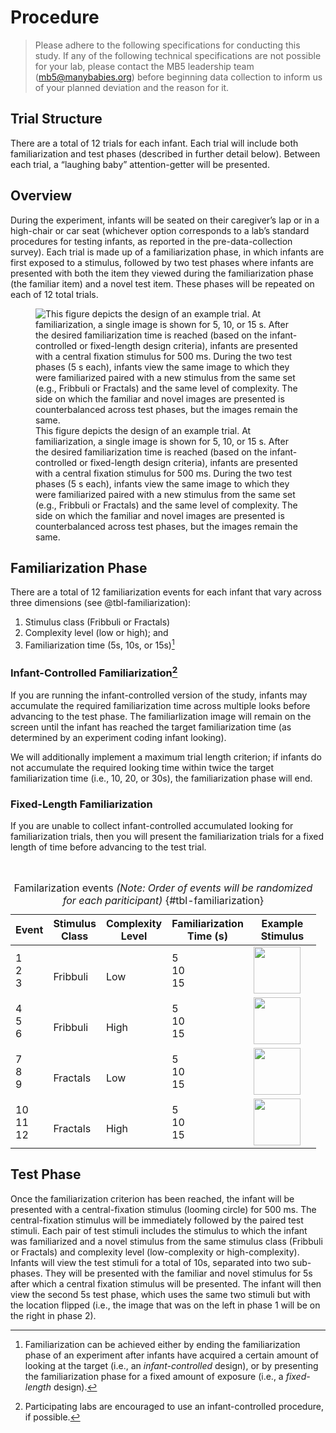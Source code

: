 # Procedure {#procedure}

> Please adhere to the following specifications for conducting this study. If any of the following technical specifications are not possible for your lab, please contact the MB5 leadership team ([mb5\@manybabies.org](mailto:mb5@manybabies.org)) before beginning data collection to inform us of your planned deviation and the reason for it.

## Trial Structure

There are a total of 12 trials for each infant. Each trial will include both familiarization and test phases (described in further detail below). Between each trial, a "laughing baby" attention-getter will be presented.

## Overview

During the experiment, infants will be seated on their caregiver’s lap or in a high-chair or car seat (whichever option corresponds to a lab's standard procedures for testing infants, as reported in the pre-data-collection survey). Each trial is made up of a familiarization phase, in which infants are first exposed to a stimulus, followed by two test phases where infants are presented with both the item they viewed during the familiarization phase (the familiar item) and a novel test item. These phases will be repeated on each of 12 total trials.

![This figure depicts the design of an example trial. At familiarization, a single image is shown for 5, 10, or 15 s. After the desired familiarization time is reached (based on the infant-controlled or fixed-length design criteria), infants are presented with a central fixation stimulus for 500 ms. During the two test phases (5 s each), infants view the same image to which they were familiarized paired with a new stimulus from the same set (e.g., Fribbuli or Fractals) and the same level of complexity. The side on which the familiar and novel images are presented is counterbalanced across test phases, but the images remain the same.](images/mb5-trial.png){#fig-trial}

## Familiarization Phase

There are a total of 12 familiarization events for each infant that vary across three dimensions (see @tbl-familiarization):

1. Stimulus class (Fribbuli or Fractals)
2. Complexity level (low or high); and
3. Familiarization time (5s, 10s, or 15s)[^fam-1]

[^fam-1]: Familiarization can be achieved either by ending the familiarization phase of an experiment after infants have acquired a certain amount of looking at the target (i.e., an *infant-controlled* design), or by presenting the familiarization phase for a fixed amount of exposure (i.e., a *fixed-length* design).

### Infant-Controlled Familiarization[^fam-2]

[^fam-2]: Participating labs are encouraged to use an infant-controlled procedure, if possible.

If you are running the infant-controlled version of the study, infants may accumulate the required familiarization time across multiple looks before advancing to the test phase. The familiarlization image will remain on the screen until the infant has reached the target familiarization time (as determined by an experiment coding infant looking).

We will additionally implement a maximum trial length criterion; if infants do not accumulate the required looking time within twice the target familiarization time (i.e., 10, 20, or 30s), the familiarization phase will end. 

### Fixed-Length Familiarization

If you are unable to collect infant-controlled accumulated looking for familiarization trials, then you will present the familiarization trials for a fixed length of time before advancing to the test trial.

<br>

<!-- OTHER TABLE OPTION (NO IMAGES)
| Stimulus Class | Complexity Level | Familiarization Time (s) |
|:--------:|:--------:|:--------:|
| Fribbuli |  Low     |     5    | 
| Fribbuli |  Low     |    10    |
| Fribbuli |  Low     |    15    |
| Fribbuli |  High    |     5    |
| Fribbuli |  High    |    10    |
| Fribbuli |  High    |    15    |
| Fractals |  Low     |     5    |
| Fractals |  Low     |    10    |
| Fractals |  Low     |    15    |
| Fractals |  High    |     5    |
| Fractals |  High    |    10    |
| Fractals |  High    |    15    |

: Familarization events *(Note: Order of events will be randomized for each pariticipant)* {#tbl-familiarization .striped}
--> 

+--------+----------------+------------------+--------------------------+--------------------------------------------------------+
| Event  | Stimulus Class | Complexity Level | Familiarization Time (s) | Example Stimulus                                       |
+========+================+==================+==========================+========================================================+
| 1 <br> |  <br>          |  <br>            | 5   <br>                 | <img src="images/fribbuli-low.png" height="75"></img>  |
| 2 <br> | Fribbuli       |  Low             | 10  <br>                 |                                                        |
| 3      |                |                  | 15                       |                                                        |
+--------+----------------+------------------+--------------------------+--------------------------------------------------------+
| 4 <br> |  <br>          |  <br>            | 5   <br>                 | <img src="images/fribbuli-high.png" height="75"></img> |
| 5 <br> | Fribbuli       |  High            | 10  <br>                 |                                                        |
| 6      |                |                  | 15                       |                                                        |
+--------+----------------+------------------+--------------------------+--------------------------------------------------------+
| 7 <br> |  <br>          |  <br>            | 5   <br>                 | <img src="images/fribbuli-low.png" height="75"></img>  |
| 8 <br> | Fractals       |  Low             | 10  <br>                 |                                                        |
| 9      |                |                  | 15                       |                                                        |
+--------+----------------+------------------+--------------------------+-----------------------------+--------------------------+
| 10 <br>|  <br>          |  <br>            | 5   <br>                 | <img src="images/fribbuli-high.png" height="75"></img> |
| 11 <br>| Fractals       |  High            | 10  <br>                 |                                                        |
| 12     |                |                  | 15                       |                                                        |
+--------+----------------+------------------+--------------------------+--------------------------------------------------------+

: Familarization events *(Note: Order of events will be randomized for each pariticipant)* {#tbl-familiarization}



    
## Test Phase

Once the familiarization criterion has been reached, the infant will be presented with a central-fixation stimulus (looming circle) for 500 ms. The central-fixation stimulus will be immediately followed by the paired test stimuli. Each pair of test stimuli includes the stimulus to which the infant was familiarized and a novel stimulus from the same stimulus class (Fribbuli or Fractals) and complexity level (low-complexity or high-complexity). Infants will view the test stimuli for a total of 10s, separated into two sub-phases. They will be presented with the familiar and novel stimulus for 5s after which a central fixation stimulus will be presented. The infant will then view the second 5s test phase, which uses the same two stimuli but with the location flipped (i.e., the image that was on the left in phase 1 will be on the right in phase 2).

